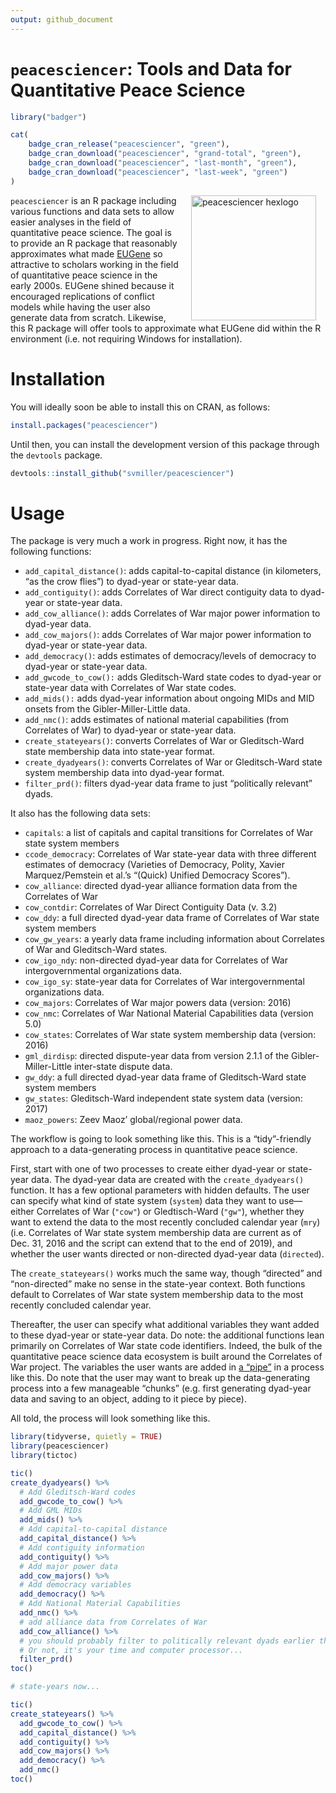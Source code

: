 ```yaml
---
output: github_document
---
```


# `peacesciencer`: Tools and Data for Quantitative Peace Science

```r
library("badger")
```

```r
cat(
	badge_cran_release("peacesciencer", "green"),
	badge_cran_download("peacesciencer", "grand-total", "green"),
	badge_cran_download("peacesciencer", "last-month", "green"),
	badge_cran_download("peacesciencer", "last-week", "green")
)
```

<img src="http://svmiller.com/images/peacesciencer-hexlogo.png" alt="peacesciencer  hexlogo" align="right" width="200" style="padding: 0 15px; float: right;"/>

`peacesciencer` is an R package including various functions and data sets to allow easier analyses in the field of quantitative peace science. The goal is to provide an R package that reasonably approximates what made [EUGene](https://journals.sagepub.com/doi/abs/10.1177/0738894211413055) so attractive to scholars working in the field of quantitative peace science in the early 2000s. EUGene shined because it encouraged replications of conflict models while having the user also generate data from scratch. Likewise, this R package will offer tools to approximate what EUGene did within the R environment (i.e. not requiring Windows for installation).

# Installation

You will ideally soon be able to install this on CRAN, as follows:

```r
install.packages("peacesciencer")

```

Until then, you can install the development version of this package through the `devtools` package.

```r
devtools::install_github("svmiller/peacesciencer")
```

# Usage

The package is very much a work in progress. Right now, it has the following functions:

- `add_capital_distance()`: adds capital-to-capital distance (in kilometers, "as the crow flies") to dyad-year or state-year data.
- `add_contiguity()`: adds Correlates of War direct contiguity data to dyad-year or state-year data.
- `add_cow_alliance()`: adds Correlates of War major power information to dyad-year data.
- `add_cow_majors()`: adds Correlates of War major power information to dyad-year or state-year data.
- `add_democracy()`: adds estimates of democracy/levels of democracy to dyad-year or state-year data.
- `add_gwcode_to_cow():` adds Gleditsch-Ward state codes to dyad-year or state-year data with Correlates of War state codes.
- `add_mids():` adds dyad-year information about ongoing MIDs and MID onsets from the Gibler-Miller-Little data.
- `add_nmc()`: adds estimates of national material capabilities (from Correlates of War) to dyad-year or state-year data.
- `create_stateyears()`: converts Correlates of War or Gleditsch-Ward state membership data into state-year format.
- `create_dyadyears()`: converts Correlates of War or Gleditsch-Ward state system membership data into dyad-year format.
- `filter_prd()`: filters dyad-year data frame to just "politically relevant" dyads.

It also has the following data sets:

- `capitals`: a list of capitals and capital transitions for Correlates of War state system members
- `ccode_democracy`: Correlates of War state-year data with three different estimates of democracy (Varieties of Democracy, Polity, Xavier Marquez/Pemstein et al.'s "(Quick) Unified Democracy Scores").
- `cow_alliance`: directed dyad-year alliance formation data from the Correlates of War
- `cow_contdir`: Correlates of War Direct Contiguity Data (v. 3.2)
- `cow_ddy`: a full directed dyad-year data frame of Correlates of War state system members
- `cow_gw_years`: a yearly data frame including information about Correlates of War and Gleditsch-Ward states.
- `cow_igo_ndy`: non-directed dyad-year data for Correlates of War intergovernmental organizations data.
- `cow_igo_sy`: state-year data for Correlates of War intergovernmental organizations data.
- `cow_majors`: Correlates of War major powers data (version: 2016)
- `cow_nmc`: Correlates of War National Material Capabilities data (version 5.0)
- `cow_states`: Correlates of War state system membership data (version: 2016)
- `gml_dirdisp`: directed dispute-year data from version 2.1.1 of the Gibler-Miller-Little inter-state dispute data.
- `gw_ddy`: a full directed dyad-year data frame of Gleditsch-Ward state system members
- `gw_states`: Gleditsch-Ward independent state system data (version: 2017)
- `maoz_powers`: Zeev Maoz' global/regional power data.

The workflow is going to look something like this. This is a "tidy"-friendly approach to a data-generating process in quantitative peace science. 

First, start with one of two processes to create either dyad-year or state-year data. The dyad-year data are created with the `create_dyadyears()` function. It has a few optional parameters with hidden defaults. The user can specify what kind of state system (`system`) data they want to use---either Correlates of War (`"cow"`) or Gledtisch-Ward (`"gw"`), whether they want to extend the data to the most recently concluded calendar year (`mry`) (i.e. Correlates of War state system membership data are current as of Dec. 31, 2016 and the script can extend that to the end of 2019), and whether the user wants directed or non-directed dyad-year data (`directed`). 

The `create_stateyears()` works much the same way, though "directed" and "non-directed" make no sense in the state-year context. Both functions default to Correlates of War state system membership data to the most recently concluded calendar year.

Thereafter, the user can specify what additional variables they want added to these dyad-year or state-year data. Do note: the additional functions lean primarily on Correlates of War state code identifiers. Indeed, the bulk of the quantitative peace science data ecosystem is built around the Correlates of War project. The variables the user wants are added in [a "pipe"](https://r4ds.had.co.nz/pipes.html) in a process like this. Do note that the user may want to break up the data-generating process into a few manageable "chunks" (e.g. first generating dyad-year data and saving to an object, adding to it piece by piece).

All told, the process will look something like this.

```r

library(tidyverse, quietly = TRUE)
library(peacesciencer)
library(tictoc)

tic()
create_dyadyears() %>%
  # Add Gleditsch-Ward codes
  add_gwcode_to_cow() %>%
  # Add GML MIDs 
  add_mids() %>%
  # Add capital-to-capital distance
  add_capital_distance() %>%
  # Add contiguity information
  add_contiguity() %>%
  # Add major power data
  add_cow_majors() %>%
  # Add democracy variables
  add_democracy() %>%
  # Add National Material Capabilities
  add_nmc() %>%
  # add alliance data from Correlates of War
  add_cow_alliance() %>%
  # you should probably filter to politically relevant dyads earlier than later...
  # Or not, it's your time and computer processor...
  filter_prd()
toc()

# state-years now...

tic()
create_stateyears() %>%
  add_gwcode_to_cow() %>%
  add_capital_distance() %>%
  add_contiguity() %>%
  add_cow_majors() %>%
  add_democracy() %>%
  add_nmc()
toc()

```
